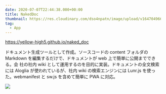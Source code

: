 ```yaml
---
date: 2020-07-07T22:44:38.000+00:00
title: NakedDoc
thumbnail: https://res.cloudinary.com/dso4npatn/image/upload/v1647049660/media/works/thumbnail/nake_logo_header_s2dn60.png
tag:
  - App
---
```


https://yellow-high5.github.io/naked_doc

ドキュメント生成ツールとして作成。ソースコードの content フォルダの Markdown を編集するだけで、ドキュメントが web 上で簡単に公開までできる。会
社の社内 wiki として運用するのを目的に実装。ドキュメントの全文検索には Aloglia が使われているが、社内 wiki の検索エンジンには Lunr.js を使った。webmanifest と sw.js を含めて簡単に PWA に対応。

![](https://res.cloudinary.com/dso4npatn/image/upload/v1647049674/media/works/insert/naked-doc-intro_lpcx51.png)
